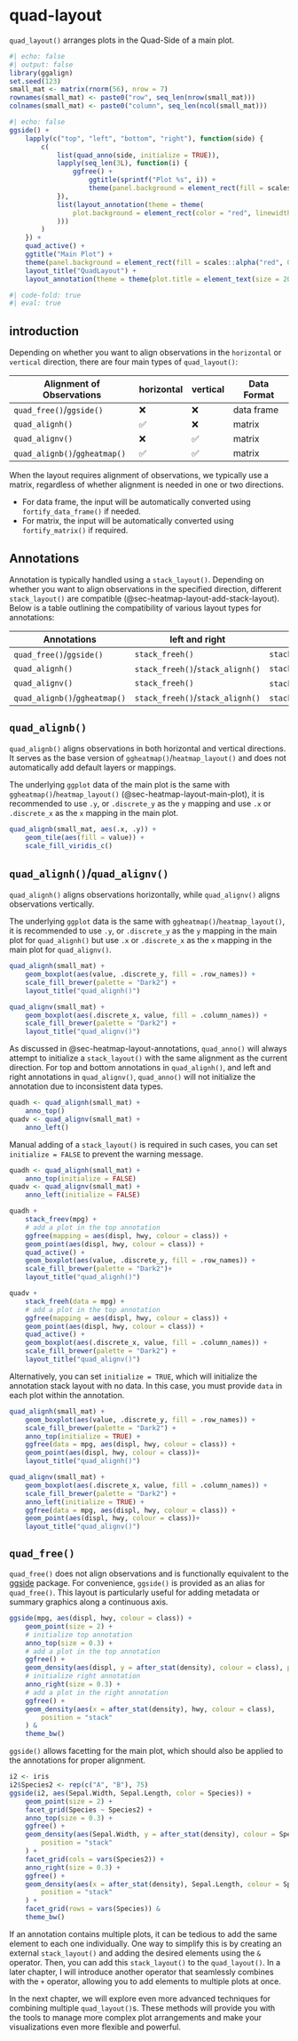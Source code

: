 # quad-layout {#sec-quad-layout}
`quad_layout()` arranges plots in the Quad-Side of a main plot.
```r
#| echo: false
#| output: false
library(ggalign)
set.seed(123)
small_mat <- matrix(rnorm(56), nrow = 7)
rownames(small_mat) <- paste0("row", seq_len(nrow(small_mat)))
colnames(small_mat) <- paste0("column", seq_len(ncol(small_mat)))
```

```r
#| echo: false
ggside() +
    lapply(c("top", "left", "bottom", "right"), function(side) {
        c(
            list(quad_anno(side, initialize = TRUE)),
            lapply(seq_len(3L), function(i) {
                ggfree() +
                    ggtitle(sprintf("Plot %s", i)) +
                    theme(panel.background = element_rect(fill = scales::alpha("red", 0.5)))
            }),
            list(layout_annotation(theme = theme(
                plot.background = element_rect(color = "red", linewidth = unit(3, "cm"))
            )))
        )
    }) +
    quad_active() +
    ggtitle("Main Plot") +
    theme(panel.background = element_rect(fill = scales::alpha("red", 0.5))) +
    layout_title("QuadLayout") +
    layout_annotation(theme = theme(plot.title = element_text(size = 20)))
```

```r
#| code-fold: true
#| eval: true
```

## introduction
Depending on whether you want to align observations in the `horizontal` or `vertical`
direction, there are four main types of `quad_layout()`:

| Alignment of Observations     | horizontal | vertical | Data Format |
| ----------------------------- | ---------- | -------- | ----------- |
| `quad_free()`/`ggside()`      | ❌         | ❌       | data frame  |
| `quad_alignh()`               | ✅         | ❌       | matrix      |
| `quad_alignv()`               | ❌         | ✅       | matrix      |
| `quad_alignb()`/`ggheatmap()` | ✅         | ✅       | matrix      |

When the layout requires alignment of observations, we typically use a matrix,
regardless of whether alignment is needed in one or two directions.

 - For data frame, the input will be automatically converted using
 `fortify_data_frame()` if needed.
 - For matrix, the input will be automatically converted using
 `fortify_matrix()` if required.

## Annotations
Annotation is typically handled using a `stack_layout()`. Depending on whether
you want to align observations in the specified direction, different
`stack_layout()` are compatible (@sec-heatmap-layout-add-stack-layout). Below is
a table outlining the compatibility of various layout types for annotations:

| Annotations                   | left and right                   | top and bottom                   |
| ----------------------------- | -------------------------------- | -------------------------------- |
| `quad_free()`/`ggside()`      | `stack_freeh()`                  | `stack_freev()`                  |
| `quad_alignh()`               | `stack_freeh()`/`stack_alignh()` | `stack_freev()`                  |
| `quad_alignv()`               | `stack_freeh()`                  | `stack_freev()`/`stack_alignv()` |
| `quad_alignb()`/`ggheatmap()` | `stack_freeh()`/`stack_alignh()` | `stack_freev()`/`stack_alignv()` |

## `quad_alignb()`
`quad_alignb()` aligns observations in both horizontal and vertical directions. It
serves as the base version of `ggheatmap()`/`heatmap_layout()` and does not
automatically add default layers or mappings.

The underlying `ggplot` data of the main plot is the same with
`ggheatmap()`/`heatmap_layout()` (@sec-heatmap-layout-main-plot), it is
recommended to use `.y`, or `.discrete_y` as the `y` mapping and use `.x` or
`.discrete_x` as the `x` mapping in the main plot.

```r
quad_alignb(small_mat, aes(.x, .y)) +
    geom_tile(aes(fill = value)) +
    scale_fill_viridis_c()
```

## `quad_alignh()`/`quad_alignv()`
`quad_alignh()` aligns observations horizontally, while `quad_alignv()` aligns
observations vertically.

The underlying `ggplot` data is the same with `ggheatmap()`/`heatmap_layout()`,
it is recommended to use `.y`, or `.discrete_y` as the `y` mapping in the main
plot for `quad_alignh()` but use `.x` or `.discrete_x` as the `x` mapping in
the main plot for `quad_alignv()`.

::: {.grid}

::: {.g-col-6}
```r
quad_alignh(small_mat) +
    geom_boxplot(aes(value, .discrete_y, fill = .row_names)) +
    scale_fill_brewer(palette = "Dark2") +
    layout_title("quad_alignh()")
```
:::

::: {.g-col-6}
```r
quad_alignv(small_mat) +
    geom_boxplot(aes(.discrete_x, value, fill = .column_names)) +
    scale_fill_brewer(palette = "Dark2") +
    layout_title("quad_alignv()")
```
:::

:::

As discussed in @sec-heatmap-layout-annotations, `quad_anno()` will always
attempt to initialize a `stack_layout()` with the same alignment as the current
direction. For top and bottom annotations in `quad_alignh()`, and left and right
annotations in `quad_alignv()`, `quad_anno()` will not initialize the annotation
due to inconsistent data types.

```r
quadh <- quad_alignh(small_mat) +
    anno_top()
quadv <- quad_alignv(small_mat) +
    anno_left()
```

Manual adding of a `stack_layout()` is required in such cases, you can set
`initialize = FALSE` to prevent the warning message.
```r
quadh <- quad_alignh(small_mat) +
    anno_top(initialize = FALSE)
quadv <- quad_alignv(small_mat) +
    anno_left(initialize = FALSE)
```

::: {.grid}

::: {.g-col-6}
```r
quadh +
    stack_freev(mpg) +
    # add a plot in the top annotation
    ggfree(mapping = aes(displ, hwy, colour = class)) +
    geom_point(aes(displ, hwy, colour = class)) +
    quad_active() +
    geom_boxplot(aes(value, .discrete_y, fill = .row_names)) +
    scale_fill_brewer(palette = "Dark2")+
    layout_title("quad_alignh()")
```
::: 

::: {.g-col-6}
```r
quadv +
    stack_freeh(data = mpg) +
    # add a plot in the top annotation
    ggfree(mapping = aes(displ, hwy, colour = class)) +
    geom_point(aes(displ, hwy, colour = class)) +
    quad_active() +
    geom_boxplot(aes(.discrete_x, value, fill = .column_names)) +
    scale_fill_brewer(palette = "Dark2") +
    layout_title("quad_alignv()")
```
::: 

::: 

Alternatively, you can set `initialize = TRUE`, which will initialize the
annotation stack layout with no data. In this case, you must provide `data` in
each plot within the annotation.

::: {.grid}

::: {.g-col-6}
```r
quad_alignh(small_mat) +
    geom_boxplot(aes(value, .discrete_y, fill = .row_names)) +
    scale_fill_brewer(palette = "Dark2") +
    anno_top(initialize = TRUE) +
    ggfree(data = mpg, aes(displ, hwy, colour = class)) +
    geom_point(aes(displ, hwy, colour = class))+
    layout_title("quad_alignh()")
```
::: 

::: {.g-col-6}
```r
quad_alignv(small_mat) +
    geom_boxplot(aes(.discrete_x, value, fill = .column_names)) +
    scale_fill_brewer(palette = "Dark2") +
    anno_left(initialize = TRUE) +
    ggfree(data = mpg, aes(displ, hwy, colour = class)) +
    geom_point(aes(displ, hwy, colour = class))+
    layout_title("quad_alignv()")
```
:::

:::

## `quad_free()`
`quad_free()` does not align observations and is functionally equivalent to the
[ggside](https://cran.r-project.org/package=ggside) package. For convenience,
`ggside()` is provided as an alias for `quad_free()`. This layout is particularly
useful for adding metadata or summary graphics along a continuous axis.

```r
ggside(mpg, aes(displ, hwy, colour = class)) +
    geom_point(size = 2) +
    # initialize top annotation
    anno_top(size = 0.3) +
    # add a plot in the top annotation
    ggfree() +
    geom_density(aes(displ, y = after_stat(density), colour = class), position = "stack") +
    # initialize right annotation
    anno_right(size = 0.3) +
    # add a plot in the right annotation
    ggfree() +
    geom_density(aes(x = after_stat(density), hwy, colour = class),
        position = "stack"
    ) &
    theme_bw()
```

`ggside()` allows facetting for the main plot, which should also be applied to
the annotations for proper alignment.
```r
i2 <- iris
i2$Species2 <- rep(c("A", "B"), 75)
ggside(i2, aes(Sepal.Width, Sepal.Length, color = Species)) +
    geom_point(size = 2) +
    facet_grid(Species ~ Species2) +
    anno_top(size = 0.3) +
    ggfree() +
    geom_density(aes(Sepal.Width, y = after_stat(density), colour = Species),
        position = "stack"
    ) +
    facet_grid(cols = vars(Species2)) +
    anno_right(size = 0.3) +
    ggfree() +
    geom_density(aes(x = after_stat(density), Sepal.Length, colour = Species),
        position = "stack"
    ) +
    facet_grid(rows = vars(Species)) &
    theme_bw()
```

If an annotation contains multiple plots, it can be tedious to add the same
element to each one individually. One way to simplify this is by creating an
external `stack_layout()` and adding the desired elements using the `&`
operator. Then, you can add this `stack_layout()` to the `quad_layout()`. In a
later chapter, I will introduce another operator that seamlessly combines with
the `+` operator, allowing you to add elements to multiple plots at once.


In the next chapter, we will explore even more advanced techniques for combining
multiple `quad_layout()`s. These methods will provide you with the tools to manage
more complex plot arrangements and make your visualizations even more flexible
and powerful.
